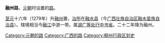 '''融州路'''，[[元朝|元朝]]时设置的[[路_(行政区划)|路]]。

[[至元_(忽必烈)|至元]]十六年（1279年）升[[融州|融州]]置，[[治所|治所]]在[[融水县|融水县]]（今[[广西壮族自治区|广西壮族自治区]][[融水苗族自治县|融水苗族自治县]]）。辖境相当今[[融江|融江]]中游一带。属[[湖广等处行中书省|湖广等处行中书省]]。二十二年降为融州。

{{元朝行政区划小作品}}
{{DEFAULTSORT:R}}
[[Category:元朝的路|Category:元朝的路]]
[[Category:广西的路|Category:广西的路]]
[[Category:柳州行政区划史|Category:柳州行政区划史]]